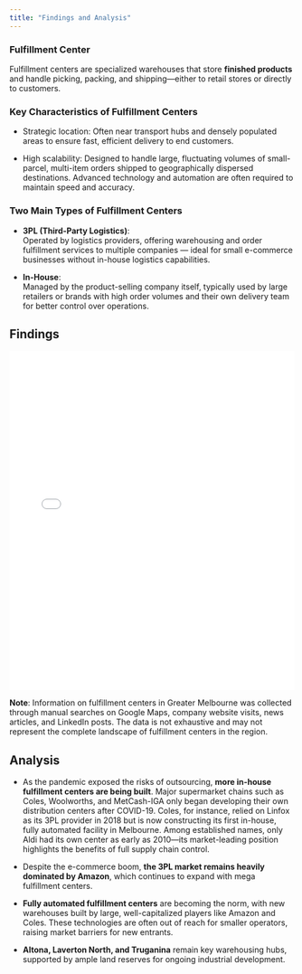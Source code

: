 ```yaml
---
title: "Findings and Analysis"
---
```


::: {.callout-note collapse="false" title="Terminology"}

### Fulfillment Center

Fulfillment centers are specialized warehouses that store **finished products** and handle picking, packing, and shipping—either to retail stores or directly to customers. 

### Key Characteristics of Fulfillment Centers

- Strategic location: Often near transport hubs and densely populated areas to ensure fast, efficient delivery to end customers.

- High scalability: Designed to handle large, fluctuating volumes of small-parcel, multi-item orders shipped to geographically dispersed destinations. Advanced technology and automation are often required to maintain speed and accuracy.

### Two Main Types of Fulfillment Centers

- **3PL (Third-Party Logistics)**:  
  Operated by logistics providers, offering warehousing and order fulfillment services to multiple companies — ideal for small e-commerce businesses without in-house logistics capabilities.

- **In-House**:  
  Managed by the product-selling company itself, typically used by large retailers or brands with high order volumes and their own delivery team for better control over operations.

:::

## Findings

<iframe src="fig/fulfillmentCenterLandscape.html" width="100%" height="600px" style="border:none;"></iframe>


**Note**: Information on fulfillment centers in Greater Melbourne was collected through manual searches on Google Maps, company website visits, news articles, and LinkedIn posts. The data is not exhaustive and may not represent the complete landscape of fulfillment centers in the region.



## Analysis

- As the pandemic exposed the risks of outsourcing, **more in-house fulfillment centers are being built**. Major supermarket chains such as Coles, Woolworths, and MetCash-IGA only began developing their own distribution centers after COVID-19. Coles, for instance, relied on Linfox as its 3PL provider in 2018 but is now constructing its first in-house, fully automated facility in Melbourne. Among established names, only Aldi had its own center as early as 2010—its market-leading position highlights the benefits of full supply chain control.

- Despite the e-commerce boom, **the 3PL market remains heavily dominated by Amazon**, which continues to expand with mega fulfillment centers.

- **Fully automated fulfillment centers** are becoming the norm, with new warehouses built by large, well-capitalized players like Amazon and Coles. These technologies are often out of reach for smaller operators, raising market barriers for new entrants.

- **Altona, Laverton North, and Truganina** remain key warehousing hubs, supported by ample land reserves for ongoing industrial development.
